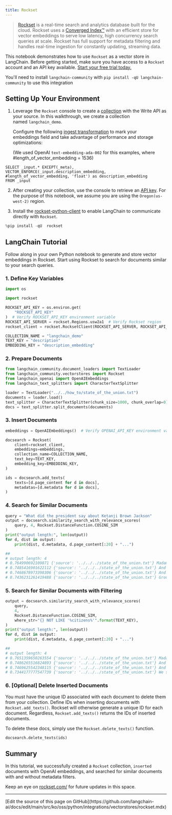 ```yaml
---
title: Rockset
---
```


>[Rockset](https://rockset.com/) is a real-time search and analytics database built for the cloud. Rockset uses a [Converged Index™](https://rockset.com/blog/converged-indexing-the-secret-sauce-behind-rocksets-fast-queries/) with an efficient store for vector embeddings to serve low latency, high concurrency search queries at scale. Rockset has full support for metadata filtering and  handles real-time ingestion for constantly updating, streaming data.

This notebook demonstrates how to use `Rockset` as a vector store in LangChain. Before getting started, make sure you have access to a `Rockset` account and an API key available. [Start your free trial today.](https://rockset.com/create/)

You'll need to install `langchain-community` with `pip install -qU langchain-community` to use this integration

## Setting Up Your Environment

1. Leverage the `Rockset` console to create a [collection](https://rockset.com/docs/collections/) with the Write API as your source. In this walkthrough, we create a collection named `langchain_demo`.

    Configure the following [ingest transformation](https://rockset.com/docs/ingest-transformation/) to mark your embeddings field and take advantage of performance and storage optimizations:

   (We used OpenAI `text-embedding-ada-002` for this examples, where #length_of_vector_embedding = 1536)

```
SELECT _input.* EXCEPT(_meta),
VECTOR_ENFORCE(_input.description_embedding, #length_of_vector_embedding, 'float') as description_embedding
FROM _input
```

2. After creating your collection, use the console to retrieve an [API key](https://rockset.com/docs/iam/#users-api-keys-and-roles). For the purpose of this notebook, we assume you are using the `Oregon(us-west-2)` region.

3. Install the [rockset-python-client](https://github.com/rockset/rockset-python-client) to enable LangChain to communicate directly with `Rockset`.

```python
%pip install -qU  rockset
```

## LangChain Tutorial

Follow along in your own Python notebook to generate and store vector embeddings in Rockset.
Start using Rockset to search for documents similar to your search queries.

### 1. Define Key Variables

```python
import os

import rockset

ROCKSET_API_KEY = os.environ.get(
    "ROCKSET_API_KEY"
)  # Verify ROCKSET_API_KEY environment variable
ROCKSET_API_SERVER = rockset.Regions.usw2a1  # Verify Rockset region
rockset_client = rockset.RocksetClient(ROCKSET_API_SERVER, ROCKSET_API_KEY)

COLLECTION_NAME = "langchain_demo"
TEXT_KEY = "description"
EMBEDDING_KEY = "description_embedding"
```

### 2. Prepare Documents

```python
from langchain_community.document_loaders import TextLoader
from langchain_community.vectorstores import Rockset
from langchain_openai import OpenAIEmbeddings
from langchain_text_splitters import CharacterTextSplitter

loader = TextLoader("../../how_to/state_of_the_union.txt")
documents = loader.load()
text_splitter = CharacterTextSplitter(chunk_size=1000, chunk_overlap=0)
docs = text_splitter.split_documents(documents)
```

### 3. Insert Documents

```python
embeddings = OpenAIEmbeddings()  # Verify OPENAI_API_KEY environment variable

docsearch = Rockset(
    client=rockset_client,
    embeddings=embeddings,
    collection_name=COLLECTION_NAME,
    text_key=TEXT_KEY,
    embedding_key=EMBEDDING_KEY,
)

ids = docsearch.add_texts(
    texts=[d.page_content for d in docs],
    metadatas=[d.metadata for d in docs],
)
```

### 4. Search for Similar Documents

```python
query = "What did the president say about Ketanji Brown Jackson"
output = docsearch.similarity_search_with_relevance_scores(
    query, 4, Rockset.DistanceFunction.COSINE_SIM
)
print("output length:", len(output))
for d, dist in output:
    print(dist, d.metadata, d.page_content[:20] + "...")

##
# output length: 4
# 0.764990692109871 {'source': '../../../state_of_the_union.txt'} Madam Speaker, Madam...
# 0.7485416901622112 {'source': '../../../state_of_the_union.txt'} And I’m taking robus...
# 0.7468678973398306 {'source': '../../../state_of_the_union.txt'} And so many families...
# 0.7436231261419488 {'source': '../../../state_of_the_union.txt'} Groups of citizens b...
```

### 5. Search for Similar Documents with Filtering

```python
output = docsearch.similarity_search_with_relevance_scores(
    query,
    4,
    Rockset.DistanceFunction.COSINE_SIM,
    where_str="{} NOT LIKE '%citizens%'".format(TEXT_KEY),
)
print("output length:", len(output))
for d, dist in output:
    print(dist, d.metadata, d.page_content[:20] + "...")

##
# output length: 4
# 0.7651359650263554 {'source': '../../../state_of_the_union.txt'} Madam Speaker, Madam...
# 0.7486265516824893 {'source': '../../../state_of_the_union.txt'} And I’m taking robus...
# 0.7469625542348115 {'source': '../../../state_of_the_union.txt'} And so many families...
# 0.7344177777547739 {'source': '../../../state_of_the_union.txt'} We see the unity amo...
```

### 6. [Optional] Delete Inserted Documents

You must have the unique ID associated with each document to delete them from your collection.
Define IDs when inserting documents with `Rockset.add_texts()`. Rockset will otherwise generate a unique ID for each document. Regardless, `Rockset.add_texts()` returns the IDs of inserted documents.

To delete these docs, simply use the `Rockset.delete_texts()` function.

```python
docsearch.delete_texts(ids)
```

## Summary

In this tutorial, we successfully created a `Rockset` collection, `inserted` documents with  OpenAI embeddings, and searched for similar documents with and without metadata filters.

Keep an eye on [rockset.com/](https://rockset.com/) for future updates in this space.

---

<Callout icon="pen-to-square" iconType="regular">
  [Edit the source of this page on GitHub](https://github.com/langchain-ai/docs/edit/main/src/ko/oss/python/integrations/vectorstores/rockset.mdx)
</Callout>
